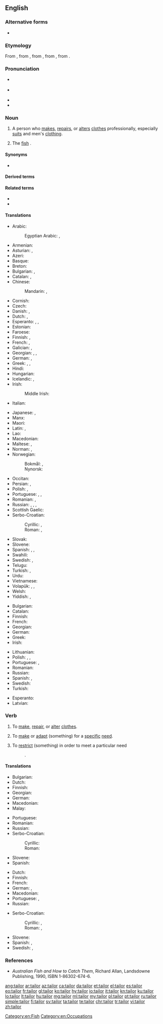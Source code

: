 ==English==
{{wikipedia}}

===Alternative forms===
* {{l|en|tailour}} {{qualifier|obsolete}}

===Etymology===
From {{etyl|xno|en}} {{m|fro|taillour}}, from {{etyl|fro|en}} {{m|fro|tailleor}}, from {{m|fro|taillier}}, from {{etyl|LL.|en}} {{m|la|talio}}, from {{etyl|la|en}} {{m|la|talea||a cutting}}.

===Pronunciation===
* {{a|GenAm}} {{IPA|/ˈteɪlɚ/|lang=en}}
* {{a|RP}} {{IPA|/ˈteɪlə/|lang=en}}
* {{audio|en-us-tailor.ogg|Audio (US)|lang=en}}
* {{rhymes|eɪlə(ɹ)|lang=en}}

===Noun===
{{en-noun}}

# A person who [[make]]s, [[repair]]s, or [[alter]]s [[clothes]] professionally, especially [[suit]]s and men's [[clothing]].
# {{lb|en|Australia}} The [[fish]] {{taxlink|Pomatomus saltatrix|species|noshow=1}}.

====Synonyms====
* {{sense|fish}} {{l|en|bluefish}}

====Derived terms====
{{der3
|{{l|en|tailorbird}}
|{{l|en|tailoress}}
|{{l|en|tailor-fashion}}
|{{l|en|tailor-made}}
|{{l|en|tailor-make}}
|{{l|en|tailor's chalk}}
|{{l|en|tailor's dummy}}
}}

====Related terms====
* {{l|en|dressmaker}}
* {{l|en|seamster}}

====Translations====
{{trans-top|person who makes, repairs, or alters clothing as profession}}
* Arabic: {{t|ar|خَيَّاط|m}}
*: Egyptian Arabic: {{t|arz|خياط|m|tr=xayaṭ|sc=Arab}}, {{t|arz|ترزي|m|tr=tarzi|sc=Arab}}
* Armenian: {{t+|hy|դերձակ}}
* Asturian: {{t|ast|xastre|m}}, {{t|ast|sastre|m}}
* Azeri: {{t+|az|dərzi}}
* Basque: {{t+|eu|jostun}}
* Breton: {{t+|br|kemener}}
* Bulgarian: {{t+|bg|абаджия|m|tr=abadžíja}}, {{t|bg|абаджийка|f|tr=abadžíjka}}
* Catalan: {{t+|ca|sastre|m}}, {{t+|ca|sastressa|f}}
* Chinese:
*: Mandarin: {{t+|cmn|裁縫|sc=Hani}}, {{t+|cmn|裁缝|tr=cáiféng, cáifeng|sc=Hani}}
* Cornish: {{t|kw|tregher|m}}
* Czech: {{t+|cs|krejčí|m}}
* Danish: {{t+|da|skrædder|c}}, {{t|da|skrædderske|c}}
* Dutch: {{t+|nl|kleermaker|m}}, {{t+|nl|kleermaakster|f}}
* Esperanto: {{qualifier|♂♀, generic}} {{t+|eo|tajloro}}, {{qualifier|♂}} {{t|eo|virtajloro}}, {{qualifier|♀}} {{t|eo|tajlorino}}
* Estonian: {{t|et|rätsep}}
* Faroese: {{t|fo|skraddari|m}}
* Finnish: {{t+|fi|räätäli}}, {{t|fi|vaatturi}}
* French: {{t+|fr|tailleur|m}}, {{t+|fr|tailleuse|f}}
* Galician: {{t+|gl|xastre|m}}, {{t+|gl|alfaiate|m}}
* Georgian: {{t|ka|მკერავი}}, {{t|ka|მკერავი}}, {{t|ka|თერძი}}
* German: {{t+|de|Schneider|m}}, {{t+|de|Schneiderin|f}}
* Greek: {{t+|el|ράπτης|m}}, {{t+|el|ράφτης|m}}, {{t+|el|μόδιστρος|m}} {{t+|el|μοδίστρα|f}}
* Hindi: {{t|hi|दर्ज़ी|m|tr=darzī}}
* Hungarian: {{t+|hu|szabó}}
* Icelandic: {{t+|is|klæðskeri|m}}, {{t|is|skraddari|m}}
* Irish: {{t|ga|táilliúir|m}}
*: Middle Irish: {{t|mga|táilliúr|m}}
* Italian: {{t+|it|sarto}}
{{trans-mid}}
* Japanese: {{t|ja|仕立て屋|tr=したてや, shitateya|sc=Jpan}}, {{t+|ja|テーラー|tr=tērā|sc=Jpan}}
* Manx: {{t|gv|thalhear|m}}
* Maori: {{t|mi|kaitui}}
* Latin: {{t|la|sartor}}, {{t|la|scissor}}
* Lao: {{t|lo|ຊ່າງຕັດເຄື່ອງຜູ້ຊາຍ|sc=Laoo}}
* Macedonian: {{t|mk|кројач|m|tr=krójač}}
* Maltese: {{t|mt|ħajjat|m}}, {{t|mt|ħajjata|f}}
* Norman: {{t|nrf|couôtuthyi|m}} {{qualifier|Jersey}}, {{t|nrf|couôtuthiéthe|f}} {{qualifier|Jersey}}
* Norwegian:
*: Bokmål: {{t|no|skredder|m}}, {{t|no|skredderske|f}}
*: Nynorsk: {{t|nn|skreddar|m}}
* Occitan: {{t+|oc|sartre|m}}
* Persian: {{t+|fa|درزی|tr=darzi|sc=fa-Arab}}, {{t+|fa|خياط|tr=Khayyaat|sc=fa-Arab}}
* Polish: {{t+|pl|krawiec|m}}, {{t+|pl|krawcowa|f}}
* Portuguese: {{t+|pt|alfaiate|m}}, {{t+|pt|alfaiata|f}}, {{t+|pt|xastre|m}}
* Romanian: {{t+|ro|croitor|m}}, {{t+|ro|croitoreasă|f}}
* Russian: {{t+|ru|портно́й|m}}, {{t+|ru|портни́ха|f}}, {{t+|ru|швец|m}}, {{t+|ru|швея́|f}}
* Scottish Gaelic: {{t|gd|tàillear|m}}
* Serbo-Croatian:
*: Cyrillic: {{t|sh|кројач|m}}, {{t|sh|кројачица|f}}
*: Roman: {{t+|sh|krojač|m}}, {{t+|sh|krojačica|f}}
* Slovak: {{t|sk|krajčír|m}}
* Slovene: {{t+|sl|krojač|m}}
* Spanish: {{t+|es|sastre|m|f}}, {{t+|es|modisto|m}}, {{t|es|modista|m|f}}
* Swahili: {{t|sw|mshonaji}}
* Swedish: {{t+|sv|skräddare|c}}, {{t|sv|skrädderska|c}}
* Telugu: {{t+|te|దర్జీ|tr=darjee}}
* Turkish: {{t+|tr|terzi}}, {{t+|tr|dikişçi}}
* Urdu: {{t|ur|درزی|m|tr=darzī|sc=ur-Arab}}
* Vietnamese: {{t+|vi|thợ may}}
* Volapük: {{qualifier|♂♀}} {{t+|vo|skrädan}}, {{qualifier|♂}} {{t|vo|hiskrädan}}, {{qualifier|♀}} {{t|vo|jiskrädan}}
* Welsh: {{t|cy|teiliwr|m}}
* Yiddish: {{t|yi|שנײַדער|m}}, {{t|yi|שנײַדערקע|f}}
{{trans-bottom}}

{{trans-top|fish}}
* Bulgarian: {{t|bg|лефер|m}}
* Catalan: {{t|ca|tallahams|m}}
* Finnish: {{t|fi|sinikala}}
* French: {{t+|fr|tassergal|m}}
* Georgian: {{t|ka|ლუფარი}}
* German: {{t|de|Blaufisch|m}}
* Greek: {{t|el|γοφάρι|n}}
* Irish: {{t|ga|táilliúir|m}}
{{trans-mid}}
* Lithuanian: {{t|lt|melsvieji ešeriai}}
* Polish: {{t|pl|lufar|m}}, {{t|pl|skrzelołusk|m}}, {{t|pl|tasergal|m}}
* Portuguese: {{t+|pt|anchova|f}}, {{t+|pt|enchova|f}}
* Romanian: {{t+|ro|lufar|m}}
* Russian: {{t+|ru|луфа́рь|m}}
* Spanish: {{t|es|anjova|f}}, {{t+|es|sastre|m}}
* Swedish: {{t|sv|blåfisk|c}}
* Turkish: {{t+|tr|lüfer}}
{{trans-bottom}}

{{checktrans-top}}
* Esperanto: {{t+check|eo|kudristo}}
* Latvian: {{t-check|lv|drēbnieks}}
{{trans-bottom}}

===Verb===
{{en-verb}}

# {{lb|en|transitive}} To [[make]], [[repair]], or [[alter]] [[clothes]].
# {{lb|en|transitive}} To [[make]] or [[adapt]] (something) for a [[specific]] [[need]].
# {{lb|en|transitive}} To [[restrict]] (something) in order to meet a particular need
#: {{ux|en|a narrowly '''tailored''' law}}.

====Translations====
{{trans-top|make, repair, or alter clothing}}
* Bulgarian: {{t+|bg|шия|sc=Cyrl}}
* Dutch: {{t|nl|kleermaken}}
* Finnish: {{t|fi|vaatehtia}}
* Georgian: {{t|ka|გაკერავს}}
* German: {{t|de|schneidern}}
* Macedonian: {{t|mk|крои|tr=krói}}
* Malay: {{t|ms|jahit}}
{{trans-mid}}
* Portuguese: {{t|pt|alfaiatar}}
* Romanian: {{t+|ro|croi}}
* Russian: {{t+|ru|шить}}
* Serbo-Croatian:
*: Cyrillic: {{t|sh|кројити}}
*: Roman: {{t+|sh|krojiti}}
* Slovene: {{t|sl|krojiti}}
* Spanish: {{t+|es|confeccionar}}
{{trans-bottom}}

{{trans-top|restrict something to particular need}}
* Dutch: {{t+|nl|aanpassen}}
* Finnish: {{t+|fi|räätälöidä}}
* French: {{t+|fr|adapter}}
* German: {{t+|de|zuschneiden}}, {{t+|de|anpassen}}
* Macedonian: {{t|mk|скројува|tr=skrójuva}}
* Portuguese: {{t+|pt|adaptar}}, {{t+|pt|ajustar}}
* Russian: {{t+|ru|приспоса́бливать}}
{{trans-mid}}
* Serbo-Croatian:
*: Cyrillic: {{t|sh|укројити}}, {{t|sh|кројити}}
*: Roman: {{t|sh|ukrojiti}}, {{t+|sh|krojiti}}
* Slovene: {{t|sl|ukrojiti}}
* Spanish: {{t+|es|adaptar}}, {{t+|es|entallar}}
* Swedish: {{t|sv|skrädarsy}}, {{t+|sv|anpassa}}
{{trans-bottom}}

===References===
* ''Australian Fish and How to Catch Them'', Richard Allan, Landsdowne Publishing, 1990, ISBN 1-86302-674-6.

[[Category:en:Fish]]
[[Category:en:Occupations]]

[[ang:tailor]]
[[ar:tailor]]
[[az:tailor]]
[[ca:tailor]]
[[da:tailor]]
[[et:tailor]]
[[el:tailor]]
[[es:tailor]]
[[eo:tailor]]
[[fr:tailor]]
[[gl:tailor]]
[[ko:tailor]]
[[hy:tailor]]
[[io:tailor]]
[[it:tailor]]
[[kn:tailor]]
[[ku:tailor]]
[[lo:tailor]]
[[lt:tailor]]
[[hu:tailor]]
[[mg:tailor]]
[[ml:tailor]]
[[my:tailor]]
[[pl:tailor]]
[[pt:tailor]]
[[ru:tailor]]
[[simple:tailor]]
[[fi:tailor]]
[[sv:tailor]]
[[ta:tailor]]
[[te:tailor]]
[[chr:tailor]]
[[tr:tailor]]
[[vi:tailor]]
[[zh:tailor]]